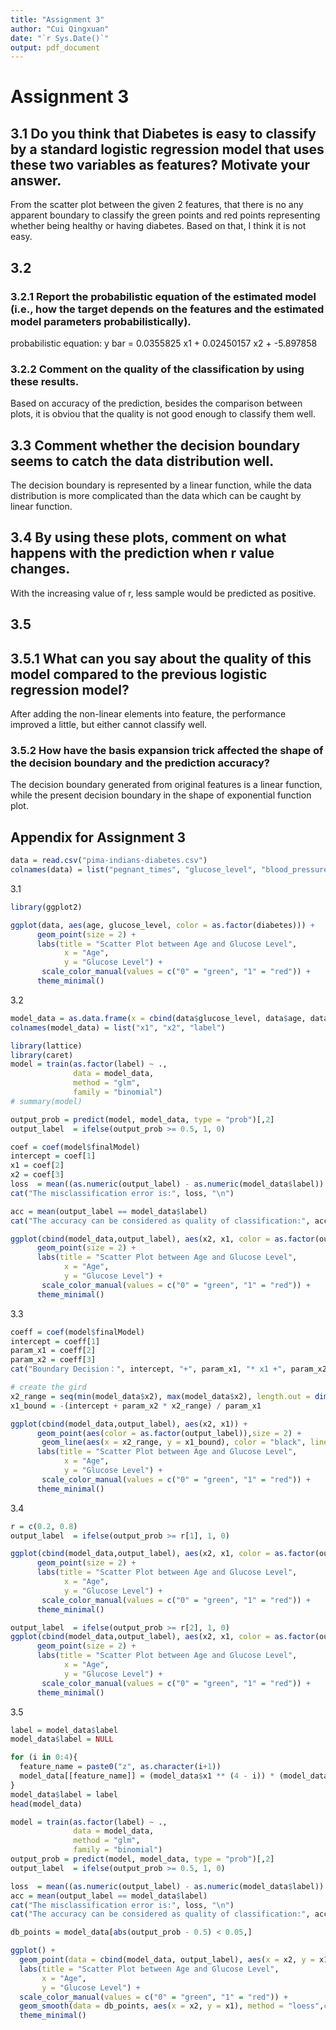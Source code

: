 ```yaml
---
title: "Assignment 3"
author: "Cui Qingxuan"
date: "`r Sys.Date()`"
output: pdf_document
---
```


# Assignment 3

## 3.1 Do you think that Diabetes is easy to classify by a standard logistic regression model that uses these two variables as features? Motivate your answer.
From the scatter plot between the given 2 features, that there is no any apparent boundary to classify the green points and red points representing whether being healthy or having diabetes. Based on that, I think it is not easy.

## 3.2

### 3.2.1 Report the probabilistic equation of the estimated model (i.e., how the target depends on the features and the estimated model parameters probabilistically).
probabilistic equation:  y bar =  0.0355825 x1 +  0.02450157 x2 +  -5.897858

### 3.2.2  Comment on the quality of the classification by using these results. 
Based on accuracy of the prediction, besides the comparison between plots, it is obviou that the quality is not good enough to classify them well.

## 3.3  Comment whether the decision boundary seems to catch the data distribution well.
The decision boundary is represented by a linear function, while the data distribution is more complicated than the data which can be caught by linear function.

## 3.4  By using these plots, comment on what happens with the prediction when r value changes.
With the increasing value of r, less sample would be predicted as positive.

## 3.5  

## 3.5.1 What can you say about the quality of this model compared to the previous logistic regression model? 
After adding the non-linear elements into feature, the performance improved a little, but either cannot classify well.

### 3.5.2 How have the basis expansion trick affected the shape of the decision boundary and the prediction accuracy? 
The decision boundary generated from original features is a linear function, while the present decision boundary in the shape of exponential function plot.

## Appendix for Assignment 3

```r
data = read.csv("pima-indians-diabetes.csv")
colnames(data) = list("pegnant_times", "glucose_level", "blood_pressure", "skin_thickness", "serum_insulin", "boby_mass", "diabetes_pedigree_func", "age", "diabetes")
```
3.1
```r
library(ggplot2)

ggplot(data, aes(age, glucose_level, color = as.factor(diabetes))) + 
      geom_point(size = 2) +
      labs(title = "Scatter Plot between Age and Glucose Level",
            x = "Age", 
            y = "Glucose Level") + 
       scale_color_manual(values = c("0" = "green", "1" = "red")) +
      theme_minimal()
```
3.2
```r
model_data = as.data.frame(x = cbind(data$glucose_level, data$age, data$diabetes))
colnames(model_data) = list("x1", "x2", "label")
```

```r
library(lattice)
library(caret)
model = train(as.factor(label) ~ ., 
              data = model_data, 
              method = "glm", 
              family = "binomial")
# summary(model)
```

```r
output_prob = predict(model, model_data, type = "prob")[,2]
output_label  = ifelse(output_prob >= 0.5, 1, 0)

coef = coef(model$finalModel)
intercept = coef[1]
x1 = coef[2]
x2 = coef[3]
loss  = mean((as.numeric(output_label) - as.numeric(model_data$label)) ** 2)
cat("The misclassification error is:", loss, "\n")

acc = mean(output_label == model_data$label)
cat("The accuracy can be considered as quality of classification:", acc)
```

```r
ggplot(cbind(model_data,output_label), aes(x2, x1, color = as.factor(output_label))) + 
      geom_point(size = 2) +
      labs(title = "Scatter Plot between Age and Glucose Level",
            x = "Age", 
            y = "Glucose Level") + 
       scale_color_manual(values = c("0" = "green", "1" = "red")) +
      theme_minimal()
```

3.3
```r
coeff = coef(model$finalModel)
intercept = coeff[1]
param_x1 = coeff[2]
param_x2 = coeff[3]
cat("Boundary Decision：", intercept, "+", param_x1, "* x1 +", param_x2, "* x2 = 0")
```

```r
# create the gird
x2_range = seq(min(model_data$x2), max(model_data$x2), length.out = dim(model_data))
x1_bound = -(intercept + param_x2 * x2_range) / param_x1

ggplot(cbind(model_data,output_label), aes(x2, x1)) + 
      geom_point(aes(color = as.factor(output_label)),size = 2) +
       geom_line(aes(x = x2_range, y = x1_bound), color = "black", linetype = "dashed")+
      labs(title = "Scatter Plot between Age and Glucose Level",
            x = "Age", 
            y = "Glucose Level") + 
       scale_color_manual(values = c("0" = "green", "1" = "red")) +
      theme_minimal()
```

3.4
```r
r = c(0.2, 0.8)
output_label  = ifelse(output_prob >= r[1], 1, 0)

ggplot(cbind(model_data,output_label), aes(x2, x1, color = as.factor(output_label))) + 
      geom_point(size = 2) +
      labs(title = "Scatter Plot between Age and Glucose Level",
            x = "Age", 
            y = "Glucose Level") + 
       scale_color_manual(values = c("0" = "green", "1" = "red")) +
      theme_minimal()
```
```r
output_label  = ifelse(output_prob >= r[2], 1, 0)
ggplot(cbind(model_data,output_label), aes(x2, x1, color = as.factor(output_label))) + 
      geom_point(size = 2) +
      labs(title = "Scatter Plot between Age and Glucose Level",
            x = "Age", 
            y = "Glucose Level") + 
       scale_color_manual(values = c("0" = "green", "1" = "red")) +
      theme_minimal()
```


3.5
```r
label = model_data$label
model_data$label = NULL

for (i in 0:4){
  feature_name = paste0("z", as.character(i+1))
  model_data[[feature_name]] = (model_data$x1 ** (4 - i)) * (model_data$x2 ** i)
}
model_data$label = label
head(model_data)
```

```r
model = train(as.factor(label) ~ ., 
              data = model_data, 
              method = "glm", 
              family = "binomial")
output_prob = predict(model, model_data, type = "prob")[,2]
output_label  = ifelse(output_prob >= 0.5, 1, 0)

loss  = mean((as.numeric(output_label) - as.numeric(model_data$label)) ** 2)
acc = mean(output_label == model_data$label)
cat("The misclassification error is:", loss, "\n")
cat("The accuracy can be considered as quality of classification:", acc)
```

```r
db_points = model_data[abs(output_prob - 0.5) < 0.05,]

ggplot() +
  geom_point(data = cbind(model_data, output_label), aes(x = x2, y = x1, color = as.factor(output_label))) +
  labs(title = "Scatter Plot between Age and Glucose Level",
       x = "Age", 
       y = "Glucose Level") + 
  scale_color_manual(values = c("0" = "green", "1" = "red")) +
  geom_smooth(data = db_points, aes(x = x2, y = x1), method = "loess",color = "black", linetype = "dashed") +
  theme_minimal()
```

